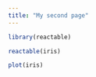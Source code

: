 ```yaml
---
title: "My second page"
---
```


```r
library(reactable)
```

```r
reactable(iris)
```


```r
plot(iris)
```

